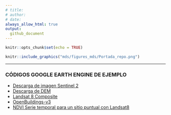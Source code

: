 ```yaml
---
# title: 
# author: 
# date: 
always_allow_html: true
output:
  github_document
---
```


```r
knitr::opts_chunk$set(echo = TRUE)
```

```r

knitr::include_graphics("mds/figures_mds/Portada_repo.png")

```
------------------------------------------------------------------
### **CÓDIGOS GOOGLE EARTH ENGINE DE EJEMPLO**

- [Descarga de imagen Sentinel 2](https://github.com/romina-gonzalez-musso/Curso_SIG-Eco_2023/blob/main/mds/1_Descarga_Sentinel2.md)
- [Descarga de DEM](https://github.com/romina-gonzalez-musso/Curso_SIG-Eco_2023/blob/main/mds/2_Descarga_DEM.md)
- [Landsat 8 Composite](https://github.com/romina-gonzalez-musso/Curso_SIG-Eco_2023/blob/main/mds/3_Descarga_LANDSAT8_composite-pansharp.md)
- [OpenBuildings-v3](https://github.com/romina-gonzalez-musso/Curso_SIG-Eco_2023/blob/main/mds/Descarga_open_buildingsv3.js)
- [NDVI Serie temporal para un sitio puntual con Landsat8](https://github.com/romina-gonzalez-musso/Curso_SIG-Eco_2023/blob/main/mds/Descarga_open_buildingsv3.js)
